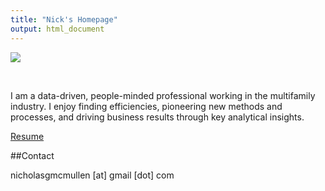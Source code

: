 ```yaml
---
title: "Nick's Homepage"
output: html_document
---
```



![](professional_photo.jpg)

\

I am a data-driven, people-minded professional working in the multifamily industry. I enjoy finding efficiencies, pioneering new methods and processes, and driving business results through key analytical insights.

[Resume](Short Resume Updated 5-2019 v2.pdf){target="_blank"}

##Contact

nicholasgmcmullen [at] gmail [dot] com





